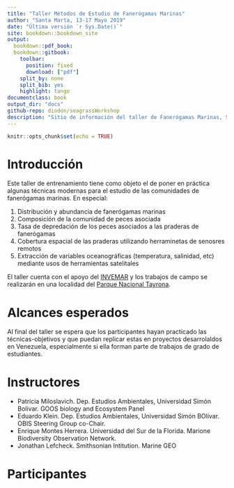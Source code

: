 ```yaml
--- 
title: "Taller Métodos de Estudio de Fanerógamas Marinas"
author: "Santa Marta, 13-17 Mayo 2019"
date: "Última versión `r Sys.Date()`"
site: bookdown::bookdown_site
output:
  bookdown::pdf_book:
  bookdown::gitbook:
    toolbar:
      position: fixed
      download: ["pdf"]
    split_by: none
    split_bib: yes
    highlight: tango
documentclass: book
output_dir: "docs"
github-repo: diodon/seagrassWorkshop
description: "Sitio de información del taller de Fanerógamas Marinas, Santa Marta 13-17 Mayo 2019"
---
```



```r
knitr::opts_chunk$set(echo = TRUE)
```

# Introducción

Este taller de entrenamiento tiene como objeto el de poner en práctica algunas técnicas modernas para el estudio de las comunidades de fanerógamas marinas. En especial: 

1. Distribución y abundancia  de fanerógamas marinas
2. Composición de la comunidad de peces asociada
3. Tasa de depredación de los peces asociados a las praderas de fanerógamas
4. Cobertura espacial de las praderas utilizando herraminetas de senosres remotos
5. Extracción de variables oceanográficas (temperatura, salinidad, etc) mediante usos de herramientas satelitales

El taller cuenta con el apoyo del [INVEMAR](http://www.invemar.org.co) y los trabajos de campo se realizarán en una localidad del [Parque Nacional Tayrona](http://www.parquesnacionales.gov.co/portal/es/ecoturismo/region-caribe/parque-nacional-natural-tayrona/).


# Alcances esperados

Al final del taller se espera que los participantes hayan practicado las técnicas-objetivos y que puedan replicar estas en proyectos desarrolaldos en Venezuela, especialmente si ella forman parte de trabajos de grado de estudiantes.

# Instructores

- Patricia Miloslavich. Dep. Estudios Ambientales, Universidad Simón Bolivar. GOOS biology and Ecosystem Panel
- Eduardo Klein. Dep. Estudios Ambientales, Universidad Simón BOlívar. OBIS Steering Group co-Chair.
- Enrique Montes Herrera. Universidad del Sur de la Florida. Marione Biodiversity Observation Network. 
- Jonathan Lefcheck. Smithsonian Intitution. Marine GEO


# Participantes

   
